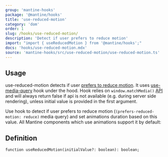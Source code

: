 ```yaml
---
group: 'mantine-hooks'
package: '@mantine/hooks'
title: 'use-reduced-motion'
category: 'dom'
order: 1
slug: /hooks/use-reduced-motion/
description: 'Detect if user prefers to reduce motion'
import: "import { useReducedMotion } from '@mantine/hooks';"
docs: 'hooks/use-reduced-motion.mdx'
source: 'mantine-hooks/src/use-reduced-motion/use-reduced-motion.ts'
---
```



## Usage

use-reduced-motion detects if user [prefers to reduce motion](https://developer.mozilla.org/en-US/docs/Web/CSS/@media/prefers-reduced-motion).
It uses [use-media-query](/hooks/use-media-query/) hook under the hood.
Hook relies on `window.matchMedia()` [API](https://developer.mozilla.org/en-US/docs/Web/API/Window/matchMedia)
and will always return false if api is not available (e.g. during server side rendering), unless initial value is provided in the first argument.

Use hook to detect if user prefers to reduce motion (`(prefers-reduced-motion: reduce)` media query) and set animations duration based on this value.
All Mantine components which use animations support it by default:

<Demo data={HooksDemos.useReducedMotionDemo} />

## Definition

```tsx
function useReducedMotion(initialValue?: boolean): boolean;
```
